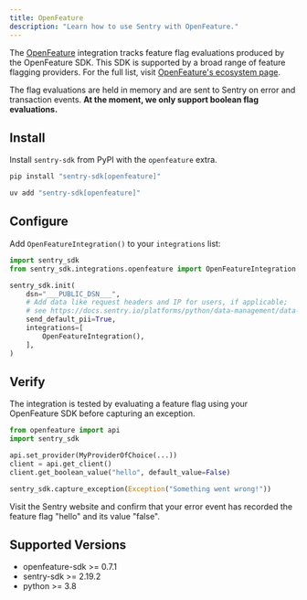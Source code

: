 ```yaml
---
title: OpenFeature
description: "Learn how to use Sentry with OpenFeature."
---
```


The [OpenFeature](https://openfeature.dev/) integration tracks feature flag evaluations produced by the OpenFeature SDK. This SDK is supported by a broad range of feature flagging providers. For the full list, visit [OpenFeature's ecosystem page](https://openfeature.dev/ecosystem?instant_search%5BrefinementList%5D%5Btype%5D%5B0%5D=Provider&instant_search%5BrefinementList%5D%5BallTechnologies%5D%5B0%5D=Python).

The flag evaluations are held in memory and are sent to Sentry on error and transaction events. **At the moment, we only support boolean flag evaluations.**

## Install

Install `sentry-sdk` from PyPI with the `openfeature` extra.

```bash {tabTitle:pip}
pip install "sentry-sdk[openfeature]"
```
```bash {tabTitle:uv}
uv add "sentry-sdk[openfeature]"
```

## Configure

Add `OpenFeatureIntegration()` to your `integrations` list:

```python
import sentry_sdk
from sentry_sdk.integrations.openfeature import OpenFeatureIntegration

sentry_sdk.init(
    dsn="___PUBLIC_DSN___",
    # Add data like request headers and IP for users, if applicable;
    # see https://docs.sentry.io/platforms/python/data-management/data-collected/ for more info
    send_default_pii=True,
    integrations=[
        OpenFeatureIntegration(),
    ],
)
```

## Verify

The integration is tested by evaluating a feature flag using your OpenFeature SDK before capturing an exception.

```python
from openfeature import api
import sentry_sdk

api.set_provider(MyProviderOfChoice(...))
client = api.get_client()
client.get_boolean_value("hello", default_value=False)

sentry_sdk.capture_exception(Exception("Something went wrong!"))
```

Visit the Sentry website and confirm that your error event has recorded the feature flag "hello" and its value "false".

## Supported Versions

- openfeature-sdk >= 0.7.1
- sentry-sdk >= 2.19.2
- python >= 3.8

<PlatformContent includePath="feature-flags/next-steps" />
